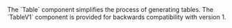 
<div className="large">
  The `Table` component simplifies the process of generating tables.
  The `TableV1` component is provided for backwards compatibility with
  version 1.
</div>

<Example
  Component={Component}
  code={Source}
/>
